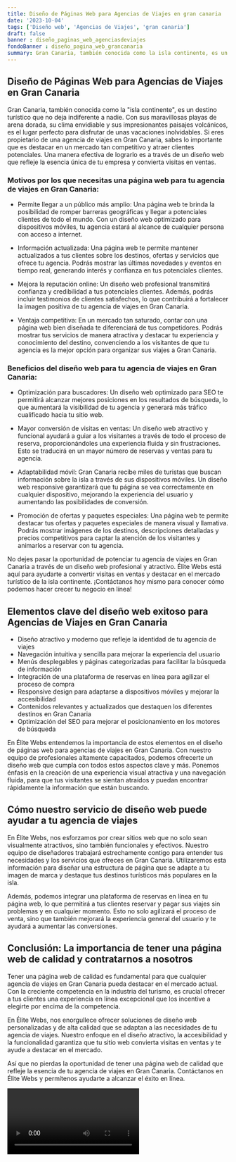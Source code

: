 ```yaml
---
title: Diseño de Páginas Web para Agencias de Viajes en gran canaria
date: '2023-10-04'
tags: ['Diseño web', 'Agencias de Viajes', 'gran canaria']
draft: false
banner : diseño_paginas_web_agenciasdeviajes
fondoBanner : diseño_pagina_web_grancanaria
summary: Gran Canaria, también conocida como la isla continente, es un destino turístico que no deja indiferente a nadie. Con sus maravillosas playas de arena dorada, su clima envidiable y sus impresionantes paisajes volcánicos, es el lugar perfecto para disfrutar de unas vacaciones inolvidables. Si eres propietario de una agencia de viajes en Gran Canaria, sabes lo importante que es destacar en un mercado tan competitivo y atraer clientes potenciales. Una manera efectiva de lograrlo es a través de un diseño web que refleje la esencia única de tu empresa y convierta visitas en ventas.
---
```


## Diseño de Páginas Web para Agencias de Viajes en Gran Canaria

Gran Canaria, también conocida como la "isla continente", es un destino turístico que no deja indiferente a nadie. Con sus maravillosas playas de arena dorada, su clima envidiable y sus impresionantes paisajes volcánicos, es el lugar perfecto para disfrutar de unas vacaciones inolvidables. Si eres propietario de una agencia de viajes en Gran Canaria, sabes lo importante que es destacar en un mercado tan competitivo y atraer clientes potenciales. Una manera efectiva de lograrlo es a través de un diseño web que refleje la esencia única de tu empresa y convierta visitas en ventas.

### Motivos por los que necesitas una página web para tu agencia de viajes en Gran Canaria:

- Permite llegar a un público más amplio: Una página web te brinda la posibilidad de romper barreras geográficas y llegar a potenciales clientes de todo el mundo. Con un diseño web optimizado para dispositivos móviles, tu agencia estará al alcance de cualquier persona con acceso a internet.

- Información actualizada: Una página web te permite mantener actualizados a tus clientes sobre los destinos, ofertas y servicios que ofrece tu agencia. Podrás mostrar las últimas novedades y eventos en tiempo real, generando interés y confianza en tus potenciales clientes.

- Mejora la reputación online: Un diseño web profesional transmitirá confianza y credibilidad a tus potenciales clientes. Además, podrás incluir testimonios de clientes satisfechos, lo que contribuirá a fortalecer la imagen positiva de tu agencia de viajes en Gran Canaria.

- Ventaja competitiva: En un mercado tan saturado, contar con una página web bien diseñada te diferenciará de tus competidores. Podrás mostrar tus servicios de manera atractiva y destacar tu experiencia y conocimiento del destino, convenciendo a los visitantes de que tu agencia es la mejor opción para organizar sus viajes a Gran Canaria.

### Beneficios del diseño web para tu agencia de viajes en Gran Canaria:

- Optimización para buscadores: Un diseño web optimizado para SEO te permitirá alcanzar mejores posiciones en los resultados de búsqueda, lo que aumentará la visibilidad de tu agencia y generará más tráfico cualificado hacia tu sitio web.

- Mayor conversión de visitas en ventas: Un diseño web atractivo y funcional ayudará a guiar a los visitantes a través de todo el proceso de reserva, proporcionándoles una experiencia fluida y sin frustraciones. Esto se traducirá en un mayor número de reservas y ventas para tu agencia.

- Adaptabilidad móvil: Gran Canaria recibe miles de turistas que buscan información sobre la isla a través de sus dispositivos móviles. Un diseño web responsive garantizará que tu página se vea correctamente en cualquier dispositivo, mejorando la experiencia del usuario y aumentando las posibilidades de conversión.

- Promoción de ofertas y paquetes especiales: Una página web te permite destacar tus ofertas y paquetes especiales de manera visual y llamativa. Podrás mostrar imágenes de los destinos, descripciones detalladas y precios competitivos para captar la atención de los visitantes y animarlos a reservar con tu agencia.

No dejes pasar la oportunidad de potenciar tu agencia de viajes en Gran Canaria a través de un diseño web profesional y atractivo. Élite Webs está aquí para ayudarte a convertir visitas en ventas y destacar en el mercado turístico de la isla continente. ¡Contáctanos hoy mismo para conocer cómo podemos hacer crecer tu negocio en línea!

<GifSeo />

<Cta />

## Elementos clave del diseño web exitoso para Agencias de Viajes en Gran Canaria

- Diseño atractivo y moderno que refleje la identidad de tu agencia de viajes
- Navegación intuitiva y sencilla para mejorar la experiencia del usuario
- Menús desplegables y páginas categorizadas para facilitar la búsqueda de información
- Integración de una plataforma de reservas en línea para agilizar el proceso de compra
- Responsive design para adaptarse a dispositivos móviles y mejorar la accesibilidad
- Contenidos relevantes y actualizados que destaquen los diferentes destinos en Gran Canaria
- Optimización del SEO para mejorar el posicionamiento en los motores de búsqueda

En Élite Webs entendemos la importancia de estos elementos en el diseño de páginas web para agencias de viajes en Gran Canaria. Con nuestro equipo de profesionales altamente capacitados, podemos ofrecerte un diseño web que cumpla con todos estos aspectos clave y más. Ponemos énfasis en la creación de una experiencia visual atractiva y una navegación fluida, para que tus visitantes se sientan atraídos y puedan encontrar rápidamente la información que están buscando.

## Cómo nuestro servicio de diseño web puede ayudar a tu agencia de viajes

En Élite Webs, nos esforzamos por crear sitios web que no solo sean visualmente atractivos, sino también funcionales y efectivos. Nuestro equipo de diseñadores trabajará estrechamente contigo para entender tus necesidades y los servicios que ofreces en Gran Canaria. Utilizaremos esta información para diseñar una estructura de página que se adapte a tu imagen de marca y destaque tus destinos turísticos más populares en la isla.

Además, podemos integrar una plataforma de reservas en línea en tu página web, lo que permitirá a tus clientes reservar y pagar sus viajes sin problemas y en cualquier momento. Esto no solo agilizará el proceso de venta, sino que también mejorará la experiencia general del usuario y te ayudará a aumentar las conversiones.

## Conclusión: La importancia de tener una página web de calidad y contratarnos a nosotros

Tener una página web de calidad es fundamental para que cualquier agencia de viajes en Gran Canaria pueda destacar en el mercado actual. Con la creciente competencia en la industria del turismo, es crucial ofrecer a tus clientes una experiencia en línea excepcional que los incentive a elegirte por encima de la competencia.

En Élite Webs, nos enorgullece ofrecer soluciones de diseño web personalizadas y de alta calidad que se adaptan a las necesidades de tu agencia de viajes. Nuestro enfoque en el diseño atractivo, la accesibilidad y la funcionalidad garantiza que tu sitio web convierta visitas en ventas y te ayude a destacar en el mercado.

Así que no pierdas la oportunidad de tener una página web de calidad que refleje la esencia de tu agencia de viajes en Gran Canaria. Contáctanos en Élite Webs y permítenos ayudarte a alcanzar el éxito en línea.

<Video />

<CtaBot job='Agencias de Viajes' city='gran canaria'/>

<Gmaps query='gran canaria+españa+maps' />